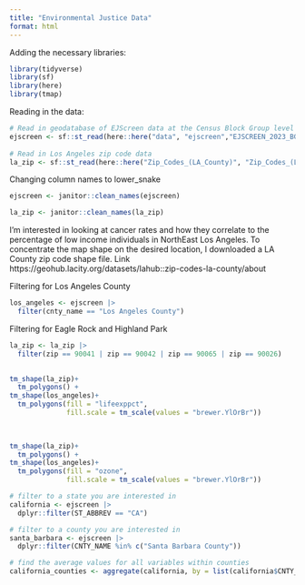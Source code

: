 ```yaml
---
title: "Environmental Justice Data"
format: html
---
```

Adding the necessary libraries:
```r
library(tidyverse)
library(sf)
library(here)
library(tmap)
```
Reading in the data:
```r
# Read in geodatabase of EJScreen data at the Census Block Group level
ejscreen <- sf::st_read(here::here("data", "ejscreen","EJSCREEN_2023_BG_StatePct_with_AS_CNMI_GU_VI.gdb")) 
 
# Read in Los Angeles zip code data
la_zip <- sf::st_read(here::here("Zip_Codes_(LA_County)", "Zip_Codes_(LA_County).shp"))
```
Changing column names to lower_snake
```r
ejscreen <- janitor::clean_names(ejscreen)

la_zip <- janitor::clean_names(la_zip)
```
I'm interested in looking at cancer rates and how they correlate to the percentage of low income individuals in NorthEast Los Angeles. To concentrate the map shape on the desired location, I downloaded a LA County zip code shape file. Link https://geohub.lacity.org/datasets/lahub::zip-codes-la-county/about 


Filtering for Los Angeles County 
```r
los_angeles <- ejscreen |> 
  filter(cnty_name == "Los Angeles County")
```

Filtering for Eagle Rock and Highland Park
```r
la_zip <- la_zip |> 
  filter(zip == 90041 | zip == 90042 | zip == 90065 | zip == 90026)
  
```


```r
tm_shape(la_zip)+
  tm_polygons() +
tm_shape(los_angeles)+
  tm_polygons(fill = "lifeexppct",
              fill.scale = tm_scale(values = "brewer.YlOrBr")) 
  
  
```

```r
tm_shape(la_zip)+
  tm_polygons() +
tm_shape(los_angeles)+
  tm_polygons(fill = "ozone",
              fill.scale = tm_scale(values = "brewer.YlOrBr")) 
```

```r
# filter to a state you are interested in
california <- ejscreen |> 
  dplyr::filter(ST_ABBREV == "CA") 

# filter to a county you are interested in
santa_barbara <- ejscreen |> 
  dplyr::filter(CNTY_NAME %in% c("Santa Barbara County"))

# find the average values for all variables within counties
california_counties <- aggregate(california, by = list(california$CNTY_NAME), FUN = mean)
```

